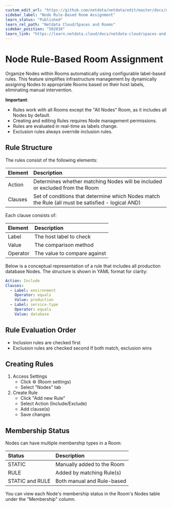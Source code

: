 ```yaml
---
custom_edit_url: "https://github.com/netdata/netdata/edit/master/docs/netdata-cloud/node-rule-based-room-assignment.md"
sidebar_label: "Node Rule-Based Room Assignment"
learn_status: "Published"
learn_rel_path: "Netdata Cloud/Spaces and Rooms"
sidebar_position: "502010"
learn_link: "https://learn.netdata.cloud/docs/netdata-cloud/spaces-and-rooms/node-rule-based-room-assignment"
---
```


# Node Rule-Based Room Assignment

Organize Nodes within Rooms automatically using configurable label-based rules. This feature simplifies infrastructure management by dynamically assigning Nodes to appropriate Rooms based on their host labels, eliminating manual intervention.

**Important**:

- Rules work with all Rooms except the "All Nodes" Room, as it includes all Nodes by default.
- Creating and editing Rules requires Node management permissions.
- Rules are evaluated in real-time as labels change.
- Exclusion rules always override inclusion rules.

## Rule Structure

The rules consist of the following elements:

| Element | Description                                                                                       |
|:--------|:--------------------------------------------------------------------------------------------------|
| Action  | Determines whether matching Nodes will be included or excluded from the Room                      |
| Clauses | Set of conditions that determine which Nodes match the Rule (all must be satisfied - logical AND) |

Each clause consists of:

| Element  | Description                  |
|:---------|:-----------------------------|
| Label    | The host label to check      |
| Value    | The comparison method        |
| Operator | The value to compare against |

Below is a conceptual representation of a rule that includes all production database Nodes. The structure is shown in YAML format for clarity:

```yaml
Action: Include
Clauses:
  - Label: environment
    Operator: equals
    Value: production
  - Label: service-type
    Operator: equals
    Value: database
```

## Rule Evaluation Order

- Inclusion rules are checked first
- Exclusion rules are checked second
  If both match, exclusion wins

## Creating Rules

1. Access Settings
    - Click ⚙️ (Room settings)
    - Select "Nodes" tab
2. Create Rule
    - Click "Add new Rule"
    - Select Action (Include/Exclude)
    - Add clause(s)
    - Save changes

## Membership Status

Nodes can have multiple membership types in a Room:

| Status          | Description                |
|:----------------|:---------------------------|
| STATIC          | Manually added to the Room |
| RULE            | Added by matching Rule(s)  |
| STATIC and RULE | Both manual and Rule-based |

You can view each Node's membership status in the Room's Nodes table under the "Membership" column.
